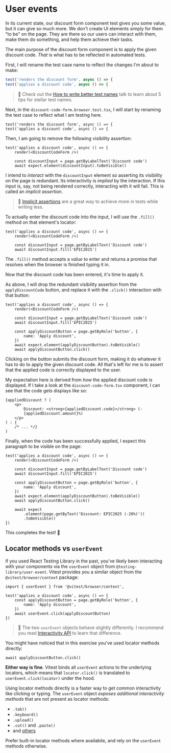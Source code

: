 # User events

<EpicVideo url="https://www.epicweb.dev/workshops/react-component-testing-with-vitest/best-practices/user-events/solution" />

In its current state, our discount form component test gives you some value, but it can give so much more. We don't create UI elements simply for them "to be" on the page. They are there so our users can interact with them, make them do something, and help them achieve their tasks.

The main purpose of the discount form component is to apply the given discount code. _That_ is what has to be reflected in automated tests.

First, I will rename the test case name to reflect the changes I'm about to make:

```ts filename=discount-code-form.browser.test.tsx remove=1 add=2
test('renders the discount form', async () => {
test('applies a discount code', async () => {
```

> 🦉 Check out the [How to write better test names](https://www.epicweb.dev/talks/how-to-write-better-test-names) talk to learn about 5 tips for stellar test names.

Next, in the `discount-code-form.browser.test.tsx`, I will start by renaming the test case to reflect what I am testing here.

```tsx filename=discount-code-form.browser.test.tsx remove=1 add=2 nocopy
test('renders the discount form', async () => {
test('applies a discount code', async () => {
```

Then, I am going to remove the following visibility assertion:

```tsx filename=discount-code-form.browser.test.tsx remove=5 nocopy
test('applies a discount code', async () => {
	render(<DiscountCodeForm />)

	const discountInput = page.getByLabelText('Discount code')
	await expect.element(discountInput).toBeVisible()
```

I intend to _interact_ with the `discountInput` element so asserting its visibility on the page is redundant. Its interactivity is _implied_ by the interaction. If this input is, say, not being rendered correctly, interacting with it will fail. This is called an _implicit assertion_.

> 🦉 [Implicit assertions](https://www.epicweb.dev/implicit-assertions) are a great way to achieve more in tests while writing less.

To actually enter the discount code into the input, I will use the `.fill()` method on that element's locator:

```tsx filename=discount-code-form.browser.test.tsx add=5 nocopy
test('applies a discount code', async () => {
	render(<DiscountCodeForm />)

	const discountInput = page.getByLabelText('Discount code')
	await discountInput.fill('EPIC2025')
```

The `.fill()` method accepts a _value_ to enter and returns a promise that resolves when the browser is finished typing it in.

Now that the discount code has been entered, it's time to apply it.

As above, I will drop the redundant visibility assertion from the `applyDiscountCode` button, and replace it with the `.click()` interaction with that button:

```tsx filename=discount-code-form.browser.test.tsx remove=10 add=11 nocopy
test('applies a discount code', async () => {
	render(<DiscountCodeForm />)

	const discountInput = page.getByLabelText('Discount code')
	await discountInput.fill('EPIC2025')

	const applyDiscountButton = page.getByRole('button', {
		name: 'Apply discount',
	})
	await expect.element(applyDiscountButton).toBeVisible()
	await applyDiscountButton.click()
```

Clicking on the button submits the discount form, making it do whatever it has to do to apply the given discount code. All that's left for me is to assert that the applied code is correctly displayed to the user.

My expectation here is derived from _how_ the applied discount code is displayed. If I take a look at the <InlineFile file="./src/discount-code-form.tsx">`discount-code-form.tsx`</InlineFile> component, I can see that the code gets displays like so:

```tsx file=discount-code-form.tsx highlight=2-5 nonumber
{appliedDiscount ? (
	<p>
		Discount: <strong>{appliedDiscount.code}</strong> (-
		{appliedDiscount.amount}%)
	</p>
) : {
	/* ... */}
)
```

Finally, when the code has been successfully applied, I expect this paragraph to be visible on the page:

```tsx filename=discount-code-form.browser.test.tsx add=13-15 nocopy
test('applies a discount code', async () => {
	render(<DiscountCodeForm />)

	const discountInput = page.getByLabelText('Discount code')
	await discountInput.fill('EPIC2025')

	const applyDiscountButton = page.getByRole('button', {
		name: 'Apply discount',
	})
	await expect.element(applyDiscountButton).toBeVisible()
	await applyDiscountButton.click()

	await expect
		.element(page.getByText('Discount: EPIC2025 (-20%)'))
		.toBeVisible()
})
```

This completes the test! 🎉

## Locator methods vs `userEvent`

If you used React Testing Library in the past, you've likely been interacting with your components via the `userEvent` object from `@testing-library/user-event`. Vitest provides you a similar object from the `@vitest/browser/context` package:

```tsx nonumber highlight=1,7
import { userEvent } from '@vitest/browser/context',

test('applies a discount code', async () => {
	const applyDiscountButton = page.getByRole('button', {
		name: 'Apply discount',
	})
	await userEvent.click(applyDiscountButton)
})
```

> :scroll: The two `userEvent` objects behave slightly differently. I recommend you read [Interactivity API](https://main.vitest.dev/guide/browser/interactivity-api.html) to learn that difference.

You might have noticed that in this exercise you've used locator methods directly:

```tsx nonumber
await applyDiscountButton.click()
```

**Either way is fine**. Vitest binds all `userEvent` actions to the underlying locators, which means that `locator.click()` is translated to `userEvent.click(locator)` under the hood.

Using locator methods directly is a faster way to get common interactivity like clicking or typing. The `userEvent` object _exposes additional interactivity methods_ that are not present as locator methods:

- `.tab()`
- `.keyboard()`
- `.upload()`
- `.cut()` and `.paste()`
- and [others](https://main.vitest.dev/guide/browser/interactivity-api.html)

<callout-success>Prefer built-in locator methods where availabile, and rely on the `userEvent` methods otherwise.</callout-success>
